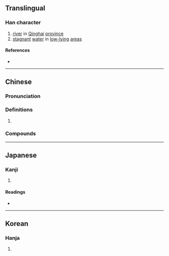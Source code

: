 {{also|況}}
{{character info/new}}
==Translingual==

===Han character===
{{Han char|rn=85|rad=水|as=09|sn=12|four=36114|canj=EHAG|ids=⿰氵皇}}

# [[river]] in [[Qinghai]] [[province]]
# [[stagnant]] [[water]] in [[low-lying]] [[area]]s

====References====
* {{Han ref|kx=0637.210|dkj=17850|dj=1044.160|hdz=31681.040|uh=6E5F|ud=28255|bh=B547|bd=46407}}

----

==Chinese==
{{zh-forms}}

===Pronunciation===
{{zh-pron
|m=huáng,kuàng
|c=wong4
|mc=y
|oc=y
|ma=
|cat=pn,n
}}

===Definitions===
{{zh-hanzi}}

# {{rfdef|zh}}

===Compounds===
{{zh-der|河湟}}

----

==Japanese==

===Kanji===
{{ja-kanji|grade=|rs=水09}}

# {{rfdef|ja|sort=水09}}

====Readings====
* {{ja-readings
|goon=おう
|kanon=こう
|on=きょう
|kun=[[ほり]] (hori), [[くぼち]] (kubochi)}}

----

==Korean==

===Hanja===
{{ko-hanja|hangeul=황|eumhun=|rv=hwang|mr=hwang|y=hwang}}

# {{rfdef|ko|sort=水09}}